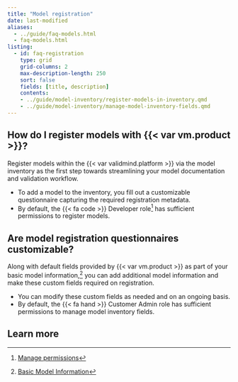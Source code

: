 ```yaml
---
title: "Model registration"
date: last-modified
aliases:
  - ../guide/faq-models.html
  - faq-models.html
listing:
  - id: faq-registration
    type: grid
    grid-columns: 2
    max-description-length: 250
    sort: false
    fields: [title, description]
    contents:
    - ../guide/model-inventory/register-models-in-inventory.qmd
    - ../guide/model-inventory/manage-model-inventory-fields.qmd
---
```


## How do I register models with {{< var vm.product >}}?

Register models within the {{< var validmind.platform >}} via the model inventory as the first step towards streamlining your model documentation and validation workflow.

- To add a model to the inventory, you fill out a customizable questionnaire capturing the required registration metadata.
- By default, the [{{< fa code >}} Developer]{.bubble} role[^1] has sufficient permissions to register models.

## Are model registration questionnaires customizable?

Along with default fields provided by {{< var vm.product >}} as part of your basic model information,[^2] you can add additional model information and make these custom fields required on registration. 

- You can modify these custom fields as needed and on an ongoing basis.
- By default, the [{{< fa hand >}} Customer Admin]{.bubble} role has sufficient permissions to manage model inventory fields.

<!-- BELOW REMOVED ON REQUEST AS PER SC-6528 -->

<!-- ## Can we leverage content from historical documentation? 

{{< var vm.product >}} is in the process of developing features that allow you to benefit from content in historical documentation by:

- Allowing users to select definitions and specific documentation artifacts from previous model documentation for particular model use cases
- Offering users AI-generated content suggestions for specific areas of the documentation (e.g., qualitative sections) based on high-quality historical documentation

These features are currently on the roadmap and under research, no release schedule is set yet. -->

<!-- ## Can we customize illustrations?

{{< var vm.product >}} utilizes open-source libraries (such as Seaborn and Matplotlib) to generate plots and illustrations. We are working on implementing the ability for model developers to customize styling parameters for these libraries directly within the {{< var vm.developer >}}.

This feature is currently scheduled for Q4 2023.

Additionally, {{< var vm.product >}} is developing a feature that enables developers to create custom visualization widgets by writing JavaScript-based rendering code. -->

<!-- ## Can {{< var vm.product >}} manage complex model hierarchies or use cases with multiple models?

{{< var vm.product >}} is enhancing support for complex or modular models in two ways:

- By adding parent/sub-model relational attributes to the model inventory. This is a roadmap item currently scheduled for Q2’2023.
- By enabling tests to run on multiple models simultaneously and aggregating the results. This is a roadmap item currently scheduled for Q3’2023. -->

## Learn more

:::{#faq-registration}
:::


<!-- FOOTNOTES -->

[^1]: [Manage permissions](/guide/configuration/manage-permissions.qmd)

[^2]: [Basic Model Information](/guide/model-inventory/register-models-in-inventory.qmd#basic-model-information)
